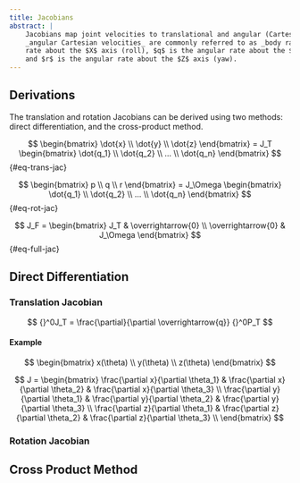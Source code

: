 ```yaml
---
title: Jacobians
abstract: |
    Jacobians map joint velocities to translational and angular (Cartesian) velocities. The 
    _angular Cartesian velocities_ are commonly referred to as _body rates_: $p$ is the angular
    rate about the $X$ axis (roll), $q$ is the angular rate about the $Y$ axis (pitch), 
    and $r$ is the angular rate about the $Z$ axis (yaw).
---
```


## Derivations

The translation and rotation Jacobians can be derived using two methods: direct differentiation,
and the cross-product method.

$$
\begin{bmatrix} \dot{x} \\ \dot{y} \\ \dot{z} \end{bmatrix} = J_T \begin{bmatrix} \dot{q_1} \\ \dot{q_2} \\ ... \\ \dot{q_n} \end{bmatrix}
$$ {#eq-trans-jac}

$$
\begin{bmatrix} p \\ q \\ r \end{bmatrix} = J_\Omega \begin{bmatrix} \dot{q_1} \\ \dot{q_2} \\ ... \\ \dot{q_n} \end{bmatrix}
$$ {#eq-rot-jac}

$$
J_F = \begin{bmatrix} J_T & \overrightarrow{0} \\ \overrightarrow{0} & J_\Omega \end{bmatrix}
$$ {#eq-full-jac}

## Direct Differentiation

### Translation Jacobian

$$
{}^0J_T = \frac{\partial}{\partial \overrightarrow{q}} {}^0P_T
$$

#### Example

$$
\begin{bmatrix} x(\theta) \\ y(\theta) \\ z(\theta) \end{bmatrix}
$$

$$
J = \begin{bmatrix}
\frac{\partial x}{\partial \theta_1} & \frac{\partial x}{\partial \theta_2} & \frac{\partial x}{\partial \theta_3} \\
\frac{\partial y}{\partial \theta_1} & \frac{\partial y}{\partial \theta_2} & \frac{\partial y}{\partial \theta_3} \\
\frac{\partial z}{\partial \theta_1} & \frac{\partial z}{\partial \theta_2} & \frac{\partial z}{\partial \theta_3} \\
\end{bmatrix}
$$

### Rotation Jacobian



## Cross Product Method


